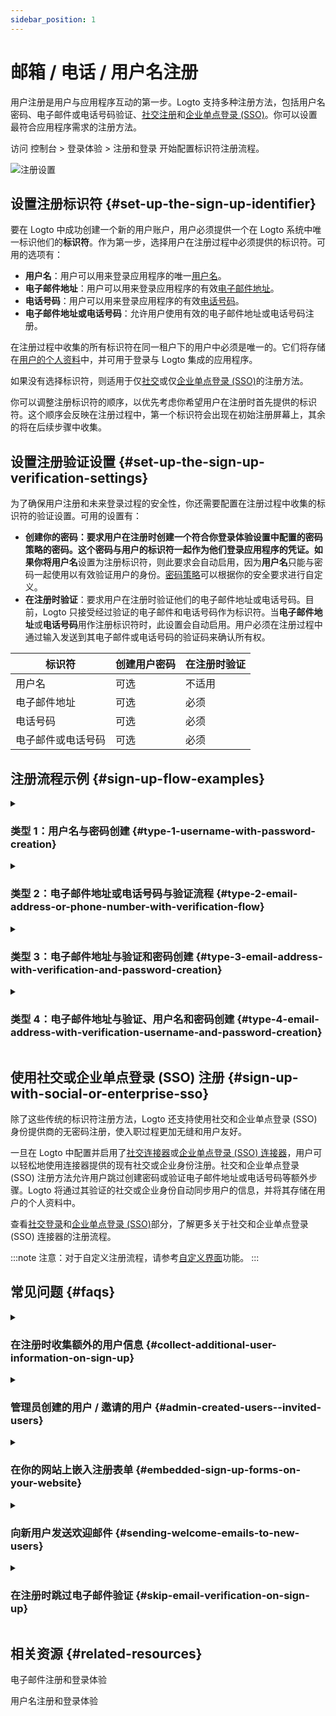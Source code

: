 ```yaml
---
sidebar_position: 1
---
```


# 邮箱 / 电话 / 用户名注册

用户注册是用户与应用程序互动的第一步。Logto 支持多种注册方法，包括用户名密码、电子邮件或电话号码验证、[社交注册](/end-user-flows/sign-up-and-sign-in/social-sign-in)和[企业单点登录 (SSO)](/end-user-flows/enterprise-sso)。你可以设置最符合应用程序需求的注册方法。

访问 <CloudLink to="/sign-in-experience/sign-up-and-sign-in">控制台 > 登录体验 > 注册和登录</CloudLink> 开始配置标识符注册流程。

<img src="/img/assets/sign-in-experience-sign-up.png" alt="注册设置" />

## 设置注册标识符 \{#set-up-the-sign-up-identifier}

要在 Logto 中成功创建一个新的用户账户，用户必须提供一个在 Logto 系统中唯一标识他们的**标识符**。作为第一步，选择用户在注册过程中必须提供的标识符。可用的选项有：

- **用户名**：用户可以用来登录应用程序的唯一[用户名](/user-management/user-data#username)。
- **电子邮件地址**：用户可以用来登录应用程序的有效[电子邮件地址](/user-management/user-data#primary_email)。
- **电话号码**：用户可以用来登录应用程序的有效[电话号码](/user-management/user-data#primary_phone)。
- **电子邮件地址或电话号码**：允许用户使用有效的电子邮件地址或电话号码注册。

在注册过程中收集的所有标识符在同一租户下的用户中必须是唯一的。它们将存储在[用户的个人资料](/user-management/user-data#user-profile)中，并可用于登录与 Logto 集成的应用程序。

如果没有选择标识符，则适用于仅[社交](/end-user-flows/sign-up-and-sign-in/social-sign-in)或仅[企业单点登录 (SSO)](/end-user-flows/enterprise-sso)的注册方法。

你可以调整注册标识符的顺序，以优先考虑你希望用户在注册时首先提供的标识符。这个顺序会反映在注册过程中，第一个标识符会出现在初始注册屏幕上，其余的将在后续步骤中收集。

## 设置注册验证设置 \{#set-up-the-sign-up-verification-settings}

为了确保用户注册和未来登录过程的安全性，你还需要配置在注册过程中收集的标识符的验证设置。可用的设置有：

- **创建你的密码：**要求用户在注册时创建一个符合你登录体验设置中配置的密码策略的密码。这个密码与用户的标识符一起作为他们登录应用程序的凭证。如果你将**用户名**设置为注册标识符，则此要求会自动启用，因为**用户名**只能与密码一起使用以有效验证用户的身份。[密码策略](/security/password-policy)可以根据你的安全要求进行自定义。
- **在注册时验证**：要求用户在注册时验证他们的电子邮件地址或电话号码。目前，Logto 只接受经过验证的电子邮件和电话号码作为标识符。当**电子邮件地址**或**电话号码**用作注册标识符时，此设置会自动启用。用户必须在注册过程中通过输入发送到其电子邮件或电话号码的验证码来确认所有权。

| 标识符             | 创建用户密码 | 在注册时验证 |
| ------------------ | ------------ | ------------ |
| 用户名             | 可选         | 不适用       |
| 电子邮件地址       | 可选         | 必须         |
| 电话号码           | 可选         | 必须         |
| 电子邮件或电话号码 | 可选         | 必须         |

## 注册流程示例 \{#sign-up-flow-examples}

<details>
  <summary>

### 类型 1：用户名与密码创建 \{#type-1-username-with-password-creation}

</summary>

选择**用户名**作为注册标识符。创建你的密码会自动启用。

<img src="/img/assets/sign-up-username-password.png" alt="用户名和密码注册" />

</details>

<details>
  <summary>

### 类型 2：电子邮件地址或电话号码与验证流程 \{#type-2-email-address-or-phone-number-with-verification-flow}

</summary>

选择**电子邮件地址或电话号码**作为注册标识符。**在注册时验证**被强制启用。

<img src="/img/assets/sign-up-email-verification.png" alt="电子邮件或电话号码注册与验证" />

</details>

<details>
  <summary>

### 类型 3：电子邮件地址与验证和密码创建 \{#type-3-email-address-with-verification-and-password-creation}

</summary>

选择**电子邮件地址**作为注册标识符。**在注册时验证**被强制启用。启用**创建你的密码**以要求用户在注册时创建密码。（同样适用于电话号码注册流程）

<img src="/img/assets/sign-up-email-password.png" alt="电子邮件注册与验证和密码创建" />

</details>

<details>
  <summary>

### 类型 4：电子邮件地址与验证、用户名和密码创建 \{#type-4-email-address-with-verification-username-and-password-creation}

</summary>

选择**电子邮件地址**和**用户名**作为注册标识符。**在注册时验证**被强制启用。启用**创建你的密码**以要求用户在注册时创建密码。

<img
  src="/img/assets/sign-up-email-username-password.png"
  alt="电子邮件和用户名注册与验证和密码创建"
/>

</details>

## 使用社交或企业单点登录 (SSO) 注册 \{#sign-up-with-social-or-enterprise-sso}

除了这些传统的标识符注册方法，Logto 还支持使用社交和企业单点登录 (SSO) 身份提供商的无密码注册，使入职过程更加无缝和用户友好。

一旦在 Logto 中配置并启用了[社交连接器](/connectors/social-connectors)或[企业单点登录 (SSO) 连接器](/connectors/enterprise-connectors)，用户可以轻松地使用连接器提供的现有社交或企业身份注册。社交和企业单点登录 (SSO) 注册方法允许用户跳过创建密码或验证电子邮件地址或电话号码等额外步骤。Logto 将通过其验证的社交或企业身份自动同步用户的信息，并将其存储在用户的个人资料中。

查看[社交登录](/end-user-flows/sign-up-and-sign-in/social-sign-in/)和[企业单点登录 (SSO)](/end-user-flows/enterprise-sso/)部分，了解更多关于社交和企业单点登录 (SSO) 连接器的注册流程。

:::note
注意：对于自定义注册流程，请参考[自定义界面](/customization/bring-your-ui/)功能。
:::

## 常见问题 \{#faqs}

<details>
  <summary>

### 在注册时收集额外的用户信息 \{#collect-additional-user-information-on-sign-up}

</summary>

要在注册时收集额外的用户个人资料信息（例如，全名、生日、公司名称），你现在有两个选项：

- **自托管入职流程**：在成功注册后将用户重定向到你自己的入职流程，以进行可自定义的数据收集。
- **自定义界面**：使用我们的[自定义界面](/customization/bring-your-ui)功能和用户个人资料设置 API 自定义你的注册流程。

</details>

<details>
  <summary>

### 管理员创建的用户 / 邀请的用户 \{#admin-created-users--invited-users}

</summary>

了解如何实现[仅限邀请注册流程](/end-user-flows/sign-up-and-sign-in/disable-user-registration/#implement-an-invitation-only-sign-up-flow)。

</details>

<details>
  <summary>

### 在你的网站上嵌入注册表单 \{#embedded-sign-up-forms-on-your-website}

</summary>
  
Logto 目前不支持无头 API 用于登录和注册。你可以使用[自定义界面](/customization/bring-your-ui/)功能将你自己的注册表单上传到 Logto，或使用登录参数从你的网站将用户信息填充到 Logto。了解更多关于用户标识符填充的信息，请参阅[认证请求参数](/end-user-flows/authentication-parameters/)。

</details>

<details>
  <summary>

### 向新用户发送欢迎邮件 \{#sending-welcome-emails-to-new-users}

</summary>

订阅 `User.Created` Webhook 事件以向新用户发送欢迎邮件。了解更多关于 [Webhook 事件](/developers/webhooks/webhooks-events/#data-mutation-hook-events)。

</details>

<details>
  <summary>

### 在注册时跳过电子邮件验证 \{#skip-email-verification-on-sign-up}

</summary>

目前，Logto 仅支持经过验证的电子邮件和电话号码作为标识符。验证过程是确保用户标识符的安全性和所有权所必需的。
对未经验证的电子邮件或电话号码的支持在我们的[路线图](https://logto.productlane.com/roadmap)上。请关注更新！

</details>

## 相关资源 \{#related-resources}

<Url href="https://www.youtube.com/watch?v=64rBXpWbScc">电子邮件注册和登录体验</Url>

<Url href="https://www.youtube.com/watch?v=chQxCJX6e6w">用户名注册和登录体验</Url>
